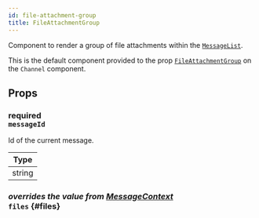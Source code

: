 ```yaml
---
id: file-attachment-group
title: FileAttachmentGroup
---
```



Component to render a group of file attachments within the [`MessageList`](../../message-list).

This is the default component provided to the prop [`FileAttachmentGroup`](../core-components/channel.mdx#fileattachmentgroup) on the `Channel` component.

## Props

### <div class="label description required">required</div> `messageId`

Id of the current message.

| Type   |
| ------ |
| string |

### <div class="label description">_overrides the value from [MessageContext](../contexts/message_context.mdx#files)_</div> `files` {#files}

<Files />
